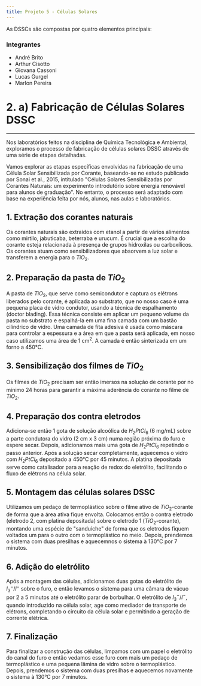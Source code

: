 ```yaml
---
title: Projeto 5 - Células Solares
---
```


As DSSCs são compostas por quatro elementos principais:

### Integrantes
- André Brito
- Arthur Cisotto
- Giovana Cassoni
- Lucas Gurgel
- Marlon Pereira


# 2. a) Fabricação de Células Solares DSSC
---

Nos laboratórios feitos na disciplina de Química Tecnológica e Ambiental, exploramos o processo de fabricação de células solares DSSC através de uma série de etapas detalhadas.

Vamos explorar as etapas específicas envolvidas na fabricação de uma Célula Solar Sensibilizada por Corante, baseando-se no estudo publicado por Sonai et al., 2015, intitulado "Células Solares Sensibilizadas por Corantes Naturais: um experimento introdutório sobre energia renovável para alunos de graduação". No entanto, o processo será adaptado com base na experiência feita por nós, alunos, nas aulas e laboratórios.

## 1.  Extração dos corantes naturais

Os corantes naturais são extraídos com etanol a partir de vários alimentos como mirtilo, jabuticaba, beterraba e urucum. É crucial que a escolha do corante esteja relacionada à presença de grupos hidroxilas ou carboxílicos. Os corantes atuam como sensibilizadores que absorvem a luz solar e transferem a energia para o $TiO_2$.

## 2.  Preparação da pasta de $TiO_2$

A pasta de $TiO_2$, que serve como semicondutor e captura os elétrons liberados pelo corante, é aplicada ao substrato, que no nosso caso é uma pequena placa de vidro condutor, usando a técnica de espalhamento (doctor blading). Essa técnica consiste em aplicar um pequeno volume da pasta no substrato e espalhá-la em uma fina camada com um bastão cilíndrico de vidro. Uma camada de fita adesiva é usada como máscara para controlar a espessura e a área em que a pasta será aplicada, em nosso caso utilizamos uma área de 1 cm$^2$. A camada é então sinterizada em um forno a 450°C.

## 3.  Sensibilização dos filmes de $TiO_2$

Os filmes de $TiO_2$ precisam ser então imersos na solução de corante  por no mínimo 24 horas para garantir a máxima aderência do corante no filme de $TiO_2$.

## 4.  Preparação dos contra eletrodos

Adiciona-se então 1 gota de solução alcoólica de $H_2PtCl_6$ (6 mg/mL) sobre a parte condutora do vidro (2 cm x 3 cm) numa região próxima do furo e espere secar. Depois, adicionamos mais uma gota de $H_2PtCl_6$ repetindo o passo anterior. Após a solução secar completamente, aquecemos o vidro com $H_2PtCl_6$ depositado a 450°C por 45 minutos. A platina depositada serve como catalisador para a reação de redox do eletrólito, facilitando o fluxo de elétrons na célula solar.

## 5.  Montagem das células solares DSSC

Utilizamos um pedaço de termoplástico sobre o filme ativo de $TiO_2$-corante de forma que a área ativa fique envolta. Colocamos então o contra eletrodo (eletrodo 2, com platina depositada) sobre o eletrodo 1 ($TiO_2$-corante), montando uma espécie de "sanduíche" de forma que os eletrodos fiquem voltados um para o outro com o termoplástico no meio. Depois, prendemos o sistema com duas presilhas e aquecemnos o sistema à 130°C por 7 minutos.

## 6.  Adição do eletrólito

Após a montagem das células, adicionamos duas gotas do eletrólito de $I_3^-$/$I^-$ sobre o furo, e então levamos o sistema para uma câmara de vácuo por 2 a 5 minutos até o eletrólito parar de borbulhar. O eletrólito de $I_3^-$/$I^-$, quando introduzido na célula solar, age como mediador de transporte de elétrons, completando o circuito da célula solar e permitindo a geração de corrente elétrica.

## 7.  Finalização

Para finalizar a construção das células, limpamos com um papel o eletrólito do canal do furo e então vedamos esse furo com mais um pedaço de termoplástico e uma pequena lâmina de vidro sobre o termoplástico. Depois, prendemos o sistema com duas presilhas e aquecemos novamente o sistema à 130°C por 7 minutos.
